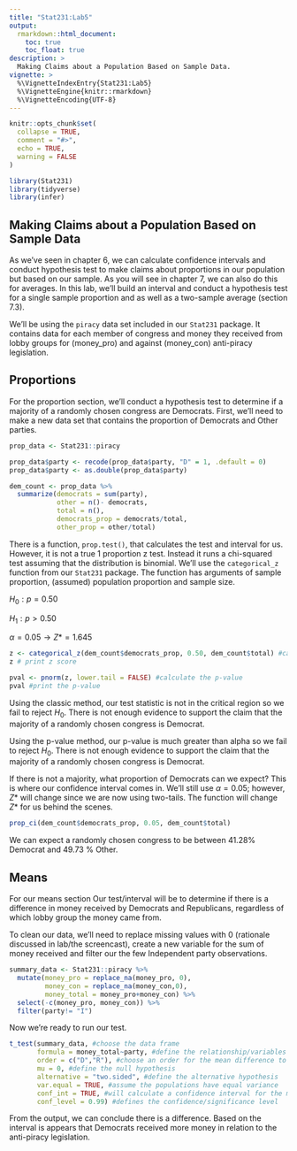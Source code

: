 ```yaml
---
title: "Stat231:Lab5"
output: 
  rmarkdown::html_document:
    toc: true
    toc_float: true
description: >
  Making Claims about a Population Based on Sample Data.
vignette: >
  %\VignetteIndexEntry{Stat231:Lab5}
  %\VignetteEngine{knitr::rmarkdown}
  %\VignetteEncoding{UTF-8}
---
```


```r
knitr::opts_chunk$set(
  collapse = TRUE,
  comment = "#>",
  echo = TRUE,
  warning = FALSE
)
```

```r
library(Stat231)
library(tidyverse)
library(infer)
```

## Making Claims about a Population Based on Sample Data

As we've seen in chapter 6, we can calculate confidence intervals and conduct hypothesis test to make claims about proportions in our population but based on our sample. As you will see in chapter 7, we can also do this for averages. In this lab, we'll build an interval and conduct a hypothesis test for a single sample proportion and as well as a two-sample average (section 7.3). 

We'll be using the `piracy` data set included in  our `Stat231` package. It contains data for each member of congress and money they received from lobby groups for (money_pro) and against (money_con) anti-piracy legislation. 

## Proportions

For the proportion section, we'll conduct a hypothesis test to determine if a majority of a randomly chosen congress are Democrats. First, we'll need to make a new data set that contains the proportion of Democrats and Other parties. 

```r
prop_data <- Stat231::piracy

prop_data$party <- recode(prop_data$party, "D" = 1, .default = 0)
prop_data$party <- as.double(prop_data$party)

dem_count <- prop_data %>% 
  summarize(democrats = sum(party),
            other = n()- democrats,
            total = n(),
            democrats_prop = democrats/total,
            other_prop = other/total)
```

There is a function, `prop.test()`, that calculates the test and interval for us. However, it is not a true 1 proportion z test. Instead it runs a chi-squared test assuming that the distribution is binomial. We'll use the `categorical_z` function from our `Stat231` package. The function has arguments of sample proportion, (assumed) population proportion and sample size.

$H_0: p = 0.50$

$H_1: p > 0.50$

$\alpha = 0.05 \rightarrow Z* = 1.645$

```r
z <- categorical_z(dem_count$democrats_prop, 0.50, dem_count$total) #calculate z score
z # print z score

pval <- pnorm(z, lower.tail = FALSE) #calculate the p-value
pval #print the p-value
```

Using the classic method, our test statistic is not in the critical region so we fail to reject $H_0$. There is not enough evidence to support the claim that the majority of a randomly chosen congress is Democrat. 

Using the p-value method, our p-value is much greater than alpha so we fail to reject $H_0$. There is not enough evidence to support the claim that the majority of a randomly chosen congress is Democrat. 

If there is not a majority, what proportion of Democrats can we expect? This is where our confidence interval comes in. We'll still use $\alpha = 0.05$; however, $Z*$ will change since we are now using two-tails. The function will change $Z*$ for us behind the scenes.

```r
prop_ci(dem_count$democrats_prop, 0.05, dem_count$total)
```


We can expect a randomly chosen congress to be between 41.28% Democrat and 49.73 % Other.

## Means

For our means section Our test/interval will be to determine if there is a difference in money received by Democrats and Republicans, regardless of which lobby group the money came from.  

To clean our data, we'll need to replace missing values with 0 (rationale discussed in lab/the screencast), create a new variable for the sum of money received and filter our the few Independent party observations. 

```r
summary_data <- Stat231::piracy %>% 
  mutate(money_pro = replace_na(money_pro, 0), 
         money_con = replace_na(money_con,0),
         money_total = money_pro+money_con) %>% 
  select(-c(money_pro, money_con)) %>%  
  filter(party!= "I")
```

Now we're ready to run our test.

```r
t_test(summary_data, #choose the data frame
       formula = money_total~party, #define the relationship/variables for testing
       order = c("D","R"), #choose an order for the mean difference to be calculated
       mu = 0, #define the null hypothesis
       alternative = "two.sided", #define the alternative hypothesis
       var.equal = TRUE, #assume the populations have equal variance
       conf_int = TRUE, #will calculate a confidence interval for the mean difference as part of the test
       conf_level = 0.99) #defines the confidence/significance level
```

From the output, we can conclude there is a difference. Based on the interval is appears that Democrats received more money in relation to the anti-piracy legislation.